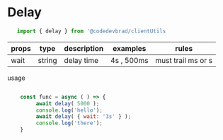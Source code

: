 
<Meta title="Packages/clientUtils/delay/readme" />

# Delay

```javascript
   import { delay } from '@codedevbrad/clientUtils
```

| props | type   | description | examples    | rules |
|-------|------- |-------------| ----------- |-------|
|  wait | string |  delay time |  4s , 500ms | must trail ms or s |

usage

```javascript

    const func = async ( ) => {
         await delay( 5000 );
         console.log('hello');
         await delay( { wait: '3s' } );
         console.log('there');
    }

```